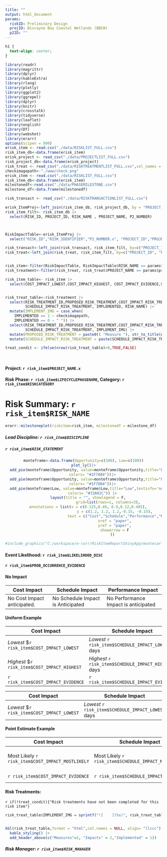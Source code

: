 ```yaml
---
title: ""
output: html_document
params:
  riskID: Preliminary Design
  projID: Biscayne Bay Coastal Wetlands (BBCW)
  p2ID: ""
---
```


```css
h1 {
  text-align: center;
}
```

```r
library(readr) 
library(magrittr) 
library(dplyr) 
library(kableExtra) 
library(rlang)
library(plotly)
library(ggplot2)
library(ggrepel)
library(dplyr)
library(knitr)
library(crosstalk)
library(tidyverse)
library(leaflet)
library(english)
library(DT)
library(webshot)
library(erarr)
options(scipen = 999)
erisk_item <- read.csv("./data/RISKLIST_FULL.csv")
risk_item_db<-data.frame(erisk_item)
erisk_project <- read_csv("./data/PROJECTLIST_FULL.csv")
risk_project_db<-data.frame(erisk_project)
risk_treat <- read_csv("./data/RISKTREATMENTLIST_FULL.csv",col_names = TRUE)
checkimagepath<-"./www/check.png"
erisk_item <- read.csv("./data/RISKLIST_FULL.csv")
risk_item_db<-data.frame(erisk_item)
milestonedf<-read.csv("./data/PHASEMILESTONE.csv")
milestone_df<-data.frame(milestonedf)

risk_transact <- read_csv("./data/RISKTRANSACTIONLIST_FULL.csv")

erisk_ItemProj<-left_join(risk_item_db, risk_project_db, by = "PROJECT_ID")                                                                                                                          
risk_item_filt<- risk_item_db |>
  select(RISK_ID, PROJECT_ID, RISK_NAME , PROJECT_NAME, P2_NUMBER)



RiskImpactTable<-erisk_ItemProj |>
  select("RISK_ID","RISK_IDENTIFIER","P2_NUMBER.x", "PROJECT_ID","PROJECT_NAME.x", "RISK_NAME","RISKCATEGORY", "DISCIPLINE", "RISK_STATEMENT","LIKELIHOOD_DESC", "PROB_OCCURRENCE_EVIDENCE",  "COST_IMPACT_LOWEST", "COST_IMPACT_MOSTLIKELY", "COST_IMPACT_HIGHEST", "COST_IMPACT_EVIDENCE","SCHEDULE_IMPACT_LOWEST", "SCHEDULE_IMPACT_MOSTLIKELY", "SCHEDULE_IMPACT_HIGHEST", "SCHEDULE_IMPACT_EVIDENCE", "LIFECYCLEPHASENAME.x", "PERFORMANCEIMPACT_DESC", "PERFORMANCEIMPACT" ,"PROJECTPHASEID", "MILESTONE", "RISK_MANAGER", "COST_IMPACT_DISTTYPE", "SCHEDULE_IMPACT_DISTTYPE", "NO_PERFORMANCE_IMPACT", "NO_COST_IMPACT","NO_SCHEDULE_IMPACT")

risk_transact<-left_join(risk_transact, risk_item_filt, by=c("PROJECT_ID", "RISK_ID"))     
risk_treat<-left_join(risk_treat, risk_item_filt, by=c("PROJECT_ID", "RISK_ID"))



```

```r
risk_item<-filter(RiskImpactTable, RiskImpactTable$RISK_NAME == params$riskID, RiskImpactTable$PROJECT_NAME.x == params$projID)
risk_treatment<-filter(risk_treat, risk_treat$PROJECT_NAME == params$projID, risk_treat$RISK_NAME == params$riskID)

```


```r
risk_item_table<- risk_item |>
  select(COST_IMPACT_LOWEST,COST_IMPACT_HIGHEST, COST_IMPACT_EVIDENCE,SCHEDULE_IMPACT_LOWEST, SCHEDULE_IMPACT_HIGHEST, SCHEDULE_IMPACT_EVIDENCE,PERFORMANCEIMPACT_DESC, PERFORMANCEIMPACT, PERFORMANCEIMPACT_DESC, SCHEDULE_IMPACT_DISTTYPE)


risk_treat_table<-risk_treatment |>
  select(RISK_TREATMENT_ID,PROPOSED_RISK_TREATMENT,COST_IMPACT_RISK_TREATMENT,
         SCHEDULE_IMPACT_RISK_TREATMENT, IMPLEMENTED, RISK_NAME) |>
  mutate(IMPLEMENT_IMG = case_when(
    IMPLEMENTED == 1 ~ checkimagepath,
    IMPLEMENTED == 0 ~ " ")) |>
  select(RISK_TREATMENT_ID,PROPOSED_RISK_TREATMENT,COST_IMPACT_RISK_TREATMENT,
         SCHEDULE_IMPACT_RISK_TREATMENT, IMPLEMENT_IMG) |>
  mutate(PROPOSED_RISK_TREATMENT = paste0(( "Measure "), str_to_title(english::english(RISK_TREATMENT_ID)),": ",PROPOSED_RISK_TREATMENT )) |>
  mutate(SCHEDULE_IMPACT_RISK_TREATMENT = paste(SCHEDULE_IMPACT_RISK_TREATMENT, "Days"))

treat_condit <- ifelse(nrow(risk_treat_table)>0,TRUE,FALSE)

  
```

#### Project: `r risk_item$PROJECT_NAME.x`

#### Risk Phase: `r risk_item$LIFECYCLEPHASENAME`, Category: `r risk_item$RISKCATEGORY`

# Risk Summary: `r risk_item$RISK_NAME`



```r
erarr::milestoneplot(riskitem=risk_item, milestonedf = milestone_df)

```

##### **Lead Discipline:** `r risk_item$DISCIPLINE`

##### `r risk_item$RISK_STATEMENT`


<center>
```r
monteframe<-data.frame(Opportunity=c(100), Low=c(100))
plot_ly()|>
  add_pie(monteframe$Opportunity, value=monteframe$Opportunity,title="Opportunity", textinfo='none',domain = list(row = 0, column = 0),hole = 0.7, marker = list(
        colors= "#1F78B4"))|>
  add_pie(monteframe$Opportunity, value=monteframe$Opportunity,title="Opportunity",textinfo='none',domain = list(row = 0, column = 1),hole = 0.7,marker = list(
        colors= "#1F78B4"))|>
  add_pie(monteframe$Low, value=monteframe$Low,title="Low",textinfo='none',domain = list(row = 0, column = 2),hole = 0.7,marker = list(
        colors= "#33A02C")) |>
    layout(title = "", showlegend = F,
                      grid=list(rows=1, columns=3),
    annotations = list(x = c(0.125,0.49, 0.9,0.12,0.485),
                            y = c(1.2, 1.2, 1.2,-0.15, -0.15),
                            text = c("Cost","Schedule","Performance","Mean: $0", "Mean: 0 Days"),
                            xref = "paper",
                            yref = "paper",
                            showarrow = F
                          ))

#include_graphics("C:/workspace/e-rarr/RiskItemReportShinyApp/montecarlo.png")

```
</center>

#### **Event Likelihood:** `r risk_item$LIKELIHOOD_DISC`

#### `r risk_item$PROB_OCCURRENCE_EVIDENCE`


#### **No Impact**

| Cost Impact                 | Schedule Impact                   | Performance Impact                   |
|---------------------|-------------------------|---------------------------|
| No Cost Impact anticipated. | No Schedule Impact is Anticipated | No Performance Impact is anticipated |

#### **Uniform Example**

| Cost Impact                                   | Schedule Impact                                      | Performance Impact                                                 |
|--------------------|-----------------------|-----------------------------|
| *Lowest* \$`r risk_item$COST_IMPACT_LOWEST`   | *Lowest* `r risk_item$SCHEDULE_IMPACT_LOWEST` days   | ***Performance Impact:*** `r risk_item$PERFORMANCEIMPACT_DESC`     |
| *Highest* \$`r risk_item$COST_IMPACT_HIGHEST` | *Highest* `r risk_item$SCHEDULE_IMPACT_HIGHEST` days | ***Performance Impact Type:*** `r risk_item$PERFORMANCEIMPACT` |
| `r risk_item$COST_IMPACT_EVIDENCE`            | `r risk_item$SCHEDULE_IMPACT_EVIDENCE`               | `r risk_item$PERFORMANCEIMPACT_DESC`                               |

| Cost Impact                                 | Schedule Impact                                    | Performance Impact                                             |
|---------------------|------------------------|---------------------------|
| *Lowest* \$`r risk_item$COST_IMPACT_LOWEST` | *Lowest* `r risk_item$SCHEDULE_IMPACT_LOWEST` days | ***Performance Impact:*** `r risk_item$PERFORMANCEIMPACT_DESC` |

#### **Point Estimate Example**

| Cost Impact                                      | Schedule Impact                                      | Performance Impact                                                                                                         |
|-------------------|-------------------|-----------------------------------|
| Most Likely `r risk_item$COST_IMPACT_MOSTLIKELY` | Most Likely `r risk_item$SCHEDULE_IMPACT_MOSTLIKELY` | ***Performance Impact:*** `r risk_item$PERFORMANCEIMPACT_DESC` Performance Impact Type: `r risk_item$PERFORMANCIMPACTTYPE` |
| `r risk_item$COST_IMPACT_EVIDENCE`               | `r risk_item$SCHEDULE_IMPACT_EVIDENCE`               | `r risk_item$PERFORMANCEIMPACT_DESC`                                                                                       |

#### Risk Treatments:

`r if(!treat_condit){"Risk treatments have not been completed for this risk item"}`

```r
risk_treat_table$IMPLEMENT_IMG = sprintf("![    ](%s)", risk_treat_table$IMPLEMENT_IMG)


kbl(risk_treat_table,format = "html",col.names = NULL, align= "llccc") |>
  kable_styling() |>
  add_header_above(c("Measures"=2, "Impacts" = 2,"Implemented" = 1))


```

                                                
##### Risk Manager: `r risk_item$RISK_MANAGER` 
